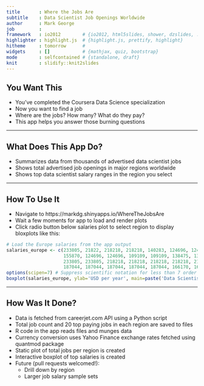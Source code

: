 ```yaml
---
title       : Where the Jobs Are
subtitle    : Data Scientist Job Openings Worldwide
author      : Mark George
job         : 
framework   : io2012        # {io2012, html5slides, shower, dzslides, ...}
highlighter : highlight.js  # {highlight.js, prettify, highlight}
hitheme     : tomorrow      # 
widgets     : []            # {mathjax, quiz, bootstrap}
mode        : selfcontained # {standalone, draft}
knit        : slidify::knit2slides
---
```


## You Want This

* You've completed the Coursera Data Science specialization
* Now you want to find a job
* Where are the jobs? How many? What do they pay?
* This app helps you answer those burning questions

---

## What Does This App Do?

* Summarizes data from thousands of advertised data scientist jobs
* Shows total advertised job openings in major regions worldwide
* Shows top data scientist salary ranges in the region you select

---

## How To Use It

* Navigate to https://markdg.shinyapps.io/WhereTheJobsAre
* Wait a few moments for app to load and render plots
* Click radio button below salaries plot to select region to display bloxplots like this:

```r
# Load the Europe salaries from the app output
salaries_europe <- c(233805, 21822, 218218, 218218, 140283, 124696, 124696, 187044, 155870, 155870,
                     155870, 124696, 124696, 109109, 109109, 138475, 138475, 138475, 110780, 140283,
                     233805, 233805, 218218, 218218, 218218, 218218, 218218, 187044, 187044, 187044,
                     187044, 187044, 187044, 187044, 187044, 166170, 166170, 166170, 155092, 171457)
options(scipen=7) # Suppress scientific notation for less than 7 order of magnitude
boxplot(salaries_europe, ylab='USD per year', main=paste('Data Scientist Salaries in Europe'))
```

---

## How Was It Done?

* Data is fetched from careerjet.com API using a Python script
* Total job count and 20 top paying jobs in each region are saved to files
* R code in the app reads files and munges data
* Currency conversion uses Yahoo Finance exchange rates fetched using quantmod package
* Static plot of total jobs per region is created
* Interactive boxplot of top salaries is created
* Future (pull requests welcomed!):
  * Drill down by region
  * Larger job salary sample sets
